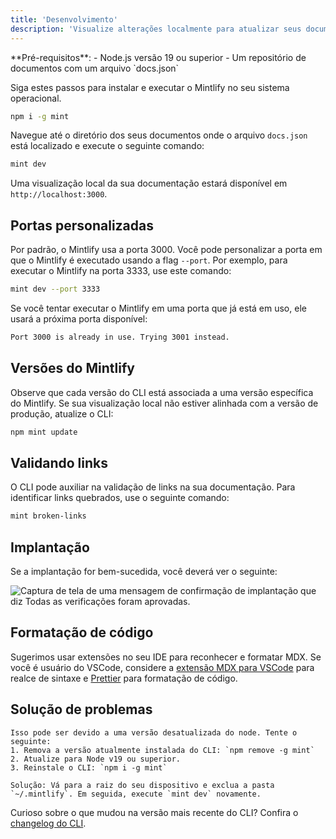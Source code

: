 ```yaml
---
title: 'Desenvolvimento'
description: 'Visualize alterações localmente para atualizar seus documentos'
---
```


<Info>
  **Pré-requisitos**:
  - Node.js versão 19 ou superior
  - Um repositório de documentos com um arquivo `docs.json`
</Info>

Siga estes passos para instalar e executar o Mintlify no seu sistema operacional.

<Steps>
<Step title="Instale o Mintlify CLI">

```bash
npm i -g mint
```
</Step>

<Step title="Visualize localmente">

Navegue até o diretório dos seus documentos onde o arquivo `docs.json` está localizado e execute o seguinte comando:

```bash
mint dev
```

Uma visualização local da sua documentação estará disponível em `http://localhost:3000`.

</Step>
</Steps>

## Portas personalizadas

Por padrão, o Mintlify usa a porta 3000. Você pode personalizar a porta em que o Mintlify é executado usando a flag `--port`. Por exemplo, para executar o Mintlify na porta 3333, use este comando:

```bash
mint dev --port 3333
```

Se você tentar executar o Mintlify em uma porta que já está em uso, ele usará a próxima porta disponível:

```md
Port 3000 is already in use. Trying 3001 instead.
```

## Versões do Mintlify

Observe que cada versão do CLI está associada a uma versão específica do Mintlify. Se sua visualização local não estiver alinhada com a versão de produção, atualize o CLI:

```bash
npm mint update
```

## Validando links

O CLI pode auxiliar na validação de links na sua documentação. Para identificar links quebrados, use o seguinte comando:

```bash
mint broken-links
```

## Implantação

Se a implantação for bem-sucedida, você deverá ver o seguinte:

<Frame>
  <img src="/images/checks-passed.png" alt="Captura de tela de uma mensagem de confirmação de implantação que diz Todas as verificações foram aprovadas." style={{ borderRadius: '0.5rem' }} />
</Frame>

## Formatação de código

Sugerimos usar extensões no seu IDE para reconhecer e formatar MDX. Se você é usuário do VSCode, considere a [extensão MDX para VSCode](https://marketplace.visualstudio.com/items?itemName=unifiedjs.vscode-mdx) para realce de sintaxe e [Prettier](https://marketplace.visualstudio.com/items?itemName=esbenp.prettier-vscode) para formatação de código.

## Solução de problemas

<AccordionGroup>
  <Accordion title='Erro: Could not load the "sharp" module using the darwin-arm64 runtime'>

    Isso pode ser devido a uma versão desatualizada do node. Tente o seguinte:
    1. Remova a versão atualmente instalada do CLI: `npm remove -g mint`
    2. Atualize para Node v19 ou superior.
    3. Reinstale o CLI: `npm i -g mint`
  </Accordion>

  <Accordion title="Problema: Encontrando um erro desconhecido">

    Solução: Vá para a raiz do seu dispositivo e exclua a pasta `~/.mintlify`. Em seguida, execute `mint dev` novamente.
  </Accordion>
</AccordionGroup>

Curioso sobre o que mudou na versão mais recente do CLI? Confira o [changelog do CLI](https://www.npmjs.com/package/mintlify?activeTab=versions).
